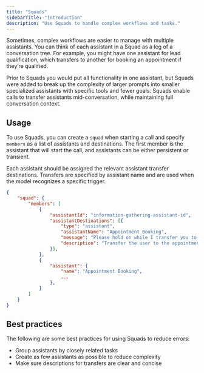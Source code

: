 ```yaml
---
title: "Squads"
sidebarTitle: "Introduction"
description: "Use Squads to handle complex workflows and tasks."
---
```


Sometimes, complex workflows are easier to manage with multiple assistants.
You can think of each assistant in a Squad as a leg of a conversation tree.
For example, you might have one assistant for lead qualification, which transfers to another for booking an appointment if they’re qualified.

Prior to Squads you would put all functionality in one assistant, but Squads were added to break up the complexity of larger prompts into smaller specialized assistants with specific tools and fewer goals.
Squads enable calls to transfer assistants mid-conversation, while maintaining full conversation context.

## Usage

To use Squads, you can create a `squad` when starting a call and specify `members` as a list of assistants and destinations.
The first member is the assistant that will start the call, and assistants can be either persistent or transient.

Each assistant should be assigned the relevant assistant transfer destinations.
Transfers are specified by assistant name and are used when the model recognizes a specific trigger.

```json
{
    "squad": {
        "members": [
            {
                "assistantId": "information-gathering-assistant-id",
                "assistantDestinations": [{
                    "type": "assistant",
                    "assistantName": "Appointment Booking",
                    "message": "Please hold on while I transfer you to our appointment booking assistant.",
                    "description": "Transfer the user to the appointment booking assistant after they say their name."
                }],
            },
            {
                "assistant": {
                    "name": "Appointment Booking",
                    ...
                },
            }
        ]
    }
}
```


## Best practices

The following are some best practices for using Squads to reduce errors:

- Group assistants by closely related tasks
- Create as few assistants as possible to reduce complexity
- Make sure descriptions for transfers are clear and concise

